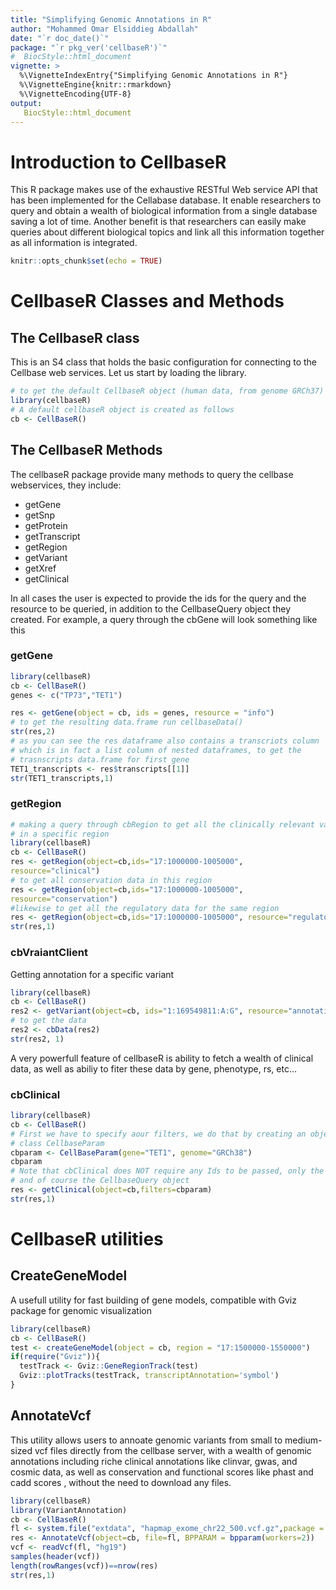 ```yaml
---
title: "Simplifying Genomic Annotations in R"
author: "Mohammed Omar Elsiddieg Abdallah"
date: "`r doc_date()`"
package: "`r pkg_ver('cellbaseR')`"
#  BiocStyle::html_document
vignette: >
  %\VignetteIndexEntry{"Simplifying Genomic Annotations in R"}
  %\VignetteEngine{knitr::rmarkdown}
  %\VignetteEncoding{UTF-8}  
output: 
   BiocStyle::html_document
---
```

# Introduction to CellbaseR
This R package makes use of the exhaustive RESTful Web service API that has been
implemented for the Cellabase database. It enable researchers to query and 
obtain a wealth of biological information from a single database saving a lot 
of time. Another benefit is that researchers can easily make  queries about 
different biological topics and link all this information together as all 
information is integrated.

```r
knitr::opts_chunk$set(echo = TRUE)
```
# CellbaseR Classes and Methods
## The CellbaseR class  
This is an S4 class that holds the basic configuration for connecting to the 
Cellbase web services. Let us start by loading the library. 

```r
# to get the default CellbaseR object (human data, from genome GRCh37)
library(cellbaseR)
# A default cellbaseR object is created as follows
cb <- CellBaseR()
```

## The CellbaseR Methods
The cellbaseR package
provide many methods to query the cellbase webservices, they include:  
 
-  getGene  
-  getSnp 
-  getProtein   
-  getTranscript
-  getRegion 
-  getVariant   
-  getXref   
-  getClinical 

In all cases the user is expected to provide the ids for the query and the 
resource to be queried, in addition to the CellbaseQuery object they created.
For example, a query through the cbGene will look something like this

### getGene
```r
library(cellbaseR)
cb <- CellBaseR()
genes <- c("TP73","TET1")

res <- getGene(object = cb, ids = genes, resource = "info")
# to get the resulting data.frame run cellbaseData()
str(res,2)
# as you can see the res dataframe also contains a transcriots column 
# which is in fact a list column of nested dataframes, to get the
# trasnscripts data.frame for first gene
TET1_transcripts <- res$transcripts[[1]]
str(TET1_transcripts,1)
```


### getRegion  
```r
# making a query through cbRegion to get all the clinically relevant variants 
# in a specific region
library(cellbaseR)
cb <- CellBaseR()
res <- getRegion(object=cb,ids="17:1000000-1005000",
resource="clinical")
# to get all conservation data in this region
res <- getRegion(object=cb,ids="17:1000000-1005000",
resource="conservation")
#likewise to get all the regulatory data for the same region
res <- getRegion(object=cb,ids="17:1000000-1005000", resource="regulatory")
str(res,1)
```
### cbVraiantClient 
Getting annotation for a specific variant
```r
library(cellbaseR)
cb <- CellBaseR()
res2 <- getVariant(object=cb, ids="1:169549811:A:G", resource="annotation")
# to get the data 
res2 <- cbData(res2)
str(res2, 1)
```

A very powerfull feature of cellbaseR is ability to fetch a wealth of clinical 
data, as well as abiliy to fiter these data by gene, phenotype, rs, etc…

### cbClinical

```r
library(cellbaseR)
cb <- CellBaseR()
# First we have to specify aour filters, we do that by creating an object of
# class CellbaseParam
cbparam <- CellBaseParam(gene="TET1", genome="GRCh38")
cbparam
# Note that cbClinical does NOT require any Ids to be passed, only the filters
# and of course the CellbaseQuery object
res <- getClinical(object=cb,filters=cbparam)
str(res,1)

```

# CellbaseR utilities
## CreateGeneModel 
A usefull utility for fast building of gene models, compatible with Gviz 
package for genomic visualization

```r
library(cellbaseR)
cb <- CellBaseR()
test <- createGeneModel(object = cb, region = "17:1500000-1550000")
if(require("Gviz")){
  testTrack <- Gviz::GeneRegionTrack(test)
  Gviz::plotTracks(testTrack, transcriptAnnotation='symbol')
}

```

## AnnotateVcf  
This utility allows users to annoate genomic variants from small to medium-sized
vcf files directly from the cellbase server, with a wealth of genomic 
annotations including riche clinical annotations like clinvar, gwas, and cosmic
data, as well as conservation and functional scores like phast and cadd  scores
, without the need to download any files.  
```r
library(cellbaseR)
library(VariantAnnotation)
cb <- CellBaseR()
fl <- system.file("extdata", "hapmap_exome_chr22_500.vcf.gz",package = "cellbaseR" )
res <- AnnotateVcf(object=cb, file=fl, BPPARAM = bpparam(workers=2))
vcf <- readVcf(fl, "hg19")
samples(header(vcf))
length(rowRanges(vcf))==nrow(res)
str(res,1)

```





